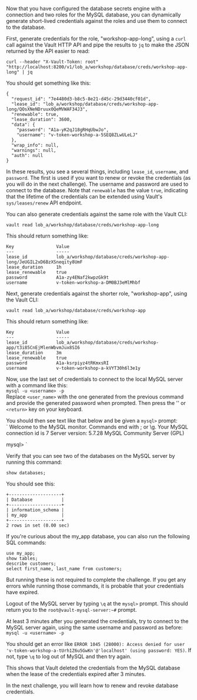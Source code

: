 Now that you have configured the database secrets engine with a connection and two roles for the MySQL database, you can dynamically generate short-lived credentials against the roles and use them to connect to the database.

First, generate credentials for the role, "workshop-app-long", using a `curl` call against the Vault HTTP API and pipe the results to `jq` to make the JSON returned by the API easier to read:
```
curl --header "X-Vault-Token: root" "http://localhost:8200/v1/lob_a/workshop/database/creds/workshop-app-long" | jq
```
You should get something like this:<br>
```
{
  "request_id": "7e4480d3-b8c5-8e21-d45c-29d3440cf01d",
  "lease_id": "lob_a/workshop/database/creds/workshop-app-long/QOsXNeNDruux0QeMVWAF34J3",
  "renewable": true,
  "lease_duration": 3600,
  "data": {
    "password": "A1a-yK2qJ18gRHqUbwJo",
    "username": "v-token-workshop-a-5SEQ8ZLwULeLJ"
  },
  "wrap_info": null,
  "warnings": null,
  "auth": null
}
```
In these results, you see a several things, including `lease_id`, `username`, and `password`. The first is used if you want to renew or revoke the credentials (as you will do in the next challenge).  The username and password are used to connect to the database.  Note that `renewable` has the value `true`, indicating that the lifetime of the credentials can be extended using Vault's `sys/leases/renew` API endpoint.

You can also generate credentials against the same role with the Vault CLI:
```
vault read lob_a/workshop/database/creds/workshop-app-long
```
This should return something like:<br>
```
Key                Value
---                -----
lease_id           lob_a/workshop/database/creds/workshop-app-long/JeUGIL2xD6BzXSneqity8UmF
lease_duration     1h
lease_renewable    true
password           A1a-zy4ENaf2kwpzGk9t
username           v-token-workshop-a-DM0BJ3eMlMhbf
```

Next, generate credentials against the shorter role, "workshop-app", using the Vault CLI:
```
vault read lob_a/workshop/database/creds/workshop-app
```
This should return something like:<br>
```
Key                Value
---                -----
lease_id           lob_a/workshop/database/creds/workshop-app/t3i85CnEjMlenWbvmJux8SI6
lease_duration     3m
lease_renewable    true
password           A1a-ksrpiyz4tRKmxsRI
username           v-token-workshop-a-kVYT30h6l3e1y
```

Now, use the last set of credentials to connect to the local MySQL server with a command like this:<br>
`mysql -u <username> -p`<br>
Replace `<user_name>` with the one generated from the previous command and provide the generated password when prompted. Then press the '<enter>' or `<return>` key on your keyboard.

You should then see text like that below and be given a `mysql>` prompt:<br>
`
Welcome to the MySQL monitor.  Commands end with ; or \g.
Your MySQL connection id is 7
Server version: 5.7.28 MySQL Community Server (GPL)

mysql>
`<br>

Verify that you can see two of the databases on the MySQL server by running this command:
```
show databases;
```
You should see this:
```
+--------------------+
| Database           |
+--------------------+
| information_schema |
| my_app             |
+--------------------+
2 rows in set (0.00 sec)
```

If you're curious about the my_app database, you can also run the following SQL commands:
```
use my_app;
show tables;
describe customers;
select first_name, last_name from customers;
```
But running these is not required to complete the challenge. If you get any errors while running those commands, it is probable that your credentials have expired.

Logout of the MySQL server by typing `\q` at the `mysql>` prompt. This should return you to the `root@vault-mysql-server:~#` prompt.

At least 3 minutes after you generated the credentials, try to connect to the MySQL server again, using the same username and password as before:<br>
`mysql -u <username> -p`<br>

You should get an error like `ERROR 1045 (28000): Access denied for user 'v-token-workshop-a-tUrh1Z6u5GwKn'@'localhost' (using password: YES)`. If not, type `\q` to log out of MySQL and then try again.

This shows that Vault deleted the credentials from the MySQL database when the lease of the credentials expired after 3 minutes.

In the next challenge, you will learn how to renew and revoke database credentials.